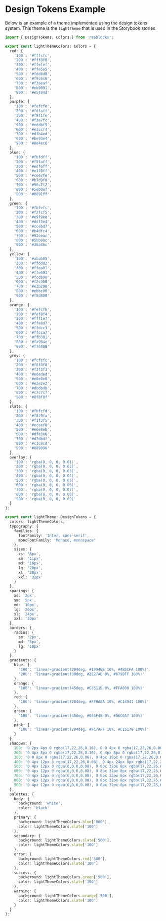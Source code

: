 
<Meta title="Docs/Design Tokens/Example" />

# Design Tokens Example
Below is an example of a theme implemented using the design
tokens system. This theme is the `lightTheme` that is
used in the Storybook stories.

```ts
import { DesignTokens, Colors } from 'reablocks';

export const lightThemeColors: Colors = {
  red: {
    '100': '#fffcfc',
    '200': '#fff8f8',
    '300': '#ffefef',
    '400': '#ffe5e5',
    '500': '#fdd8d8',
    '600': '#f9c6c6',
    '700': '#f3aeaf',
    '800': '#eb9091',
    '900': '#e5484d'
  },
  purple: {
    '100': '#fefcfe',
    '200': '#fdfaff',
    '300': '#f9f1fe',
    '400': '#f3e7fc',
    '500': '#eddbf9',
    '600': '#e3ccf4',
    '700': '#d3b4ed',
    '800': '#be93e4',
    '900': '#8e4ec6'
  },
  blue: {
    '100': '#fbfdff',
    '200': '#f5faff',
    '300': '#edf6ff',
    '400': '#e1f0ff',
    '500': '#cee7fe',
    '600': '#b7d9f8',
    '700': '#96c7f2',
    '800': '#5eb0ef',
    '900': '#0091ff'
  },
  green: {
    '100': '#fbfefc',
    '200': '#f2fcf5',
    '300': '#e9f9ee',
    '400': '#ddf3e4',
    '500': '#ccebd7',
    '600': '#b4dfc4',
    '700': '#92ceac',
    '800': '#5bb98c',
    '900': '#30a46c'
  },
  yellow: {
    '100': '#abab05',
    '200': '#ffdd02',
    '300': '#ffea01',
    '400': '#ffe601',
    '500': '#fcdb00',
    '600': '#f2c900',
    '700': '#e3b200',
    '800': '#ebbc00',
    '900': '#f5d800'
  },
  orange: {
    '100': '#fefcfb',
    '200': '#fef8f4',
    '300': '#fff1e7',
    '400': '#ffe8d7',
    '500': '#ffdcc3',
    '600': '#ffcca7',
    '700': '#ffb381',
    '800': '#fa934e',
    '900': '#f76808'
  },
  grey: {
    '100': '#fcfcfc',
    '200': '#f8f8f8',
    '300': '#f3f3f3',
    '400': '#ededed',
    '500': '#e8e8e8',
    '600': '#e2e2e2',
    '700': '#dbdbdb',
    '800': '#c7c7c7',
    '900': '#8f8f8f'
  },
  slate: {
    '100': '#fbfcfd',
    '200': '#f8f9fa',
    '300': '#f1f3f5',
    '400': '#eceef0',
    '500': '#e6e8eb',
    '600': '#dfe3e6',
    '700': '#d7dbdf',
    '800': '#c1c8cd',
    '900': '#889096'
  },
  overlay: {
    '100': 'rgba(0, 0, 0, 0.01)',
    '200': 'rgba(0, 0, 0, 0.02)',
    '300': 'rgba(0, 0, 0, 0.03)',
    '400': 'rgba(0, 0, 0, 0.04)',
    '500': 'rgba(0, 0, 0, 0.05)',
    '600': 'rgba(0, 0, 0, 0.06)',
    '700': 'rgba(0, 0, 0, 0.07)',
    '800': 'rgba(0, 0, 0, 0.08)',
    '900': 'rgba(0, 0, 0, 0.09)'
  }
};

export const lightTheme: DesignTokens = {
  colors: lightThemeColors,
  typography: {
    families: {
      fontFamily: 'Inter, sans-serif',
      monoFontFamily: 'Monaco, monospace'
    },
    sizes: {
      xs: '8px',
      sm: '11px',
      md: '16px',
      lg: '20px',
      xl: '28px',
      xxl: '32px'
    }
  },
  spacings: {
    xs: '2px',
    sm: '5px',
    md: '10px',
    lg: '20px',
    xl: '24px',
    xxl: '30px'
  },
  borders: {
    radius: {
      sm: '2px',
      md: '5px',
      lg: '10px'
    }
  },
  gradients: {
    blue: {
      '100': 'linear-gradient(204deg, #19D4EE 10%, #4B5CFA 100%)',
      '200': 'linear-gradient(30deg, #2E27AD 0%, #679BFF 100%)'
    },
    orange: {
      '100': 'linear-gradient(45deg, #C8511B 0%, #FFA800 100%)'
    },
    red: {
      '100': 'linear-gradient(204deg, #FF8A8A 10%, #C14941 100%)'
    },
    green: {
      '100': 'linear-gradient(45deg, #055F4E 0%, #56C0A7 100%)'
    },
    pink: {
      '100': 'linear-gradient(204deg, #FC7AFF 10%, #C15179 100%)'
    }
  },
  shadows: {
    100: '0 2px 4px 0 rgba(17,22,26,0.16), 0 0 4px 0 rgba(17,22,26,0.08), 0 4px 8px 0 rgba(17,22,26,0.04)',
    200: '0 4px 8px 0 rgba(17,22,26,0.16), 0 4px 8px 0 rgba(17,22,26,0.08), 0 8px 16px 0 rgba(17,22,26,0.04)',
    300: '0 0 8px 0 rgba(17,22,26,0.06), 0 4px 16px 0 rgba(17,22,26,0.08), 0 8px 12px 0 rgba(17,22,26,0.06), 0 16px 24px 0 rgba(17,22,26,0.04)',
    400: '0 4px 12px 0 rgba(17,22,26,0.06), 0 4px 24px 8px rgba(17,22,26,0.12), 0 8px 16px 0 rgba(17,22,26,0.06), 0 32px 40px 0 rgba(17,22,26,0.02)',
    500: '0 4px 12px 0 rgba(0,0,0,0.08), 0 8px 32px 8px rgba(17,22,26,0.12), 0 16px 24px 8px rgba(17,22,26,0.06), 0 64px 48px 8px rgba(17,22,26,0.06)',
    600: '0 4px 12px 0 rgba(0,0,0,0.08), 0 8px 32px 8px rgba(17,22,26,0.12), 0 16px 24px 8px rgba(17,22,26,0.06), 0 64px 48px 8px rgba(17,22,26,0.06)',
    700: '0 4px 12px 0 rgba(0,0,0,0.08), 0 8px 32px 8px rgba(17,22,26,0.12), 0 16px 24px 8px rgba(17,22,26,0.06), 0 64px 48px 8px rgba(17,22,26,0.06)',
    800: '0 4px 12px 0 rgba(0,0,0,0.08), 0 8px 32px 8px rgba(17,22,26,0.12), 0 16px 24px 8px rgba(17,22,26,0.06), 0 64px 48px 8px rgba(17,22,26,0.06)',
    900: '0 4px 12px 0 rgba(0,0,0,0.08), 0 8px 32px 8px rgba(17,22,26,0.12), 0 16px 24px 8px rgba(17,22,26,0.06), 0 64px 48px 8px rgba(17,22,26,0.06)'
  },
  palettes: {
    body: {
      background: 'white',
      color: 'black'
    },
    primary: {
      background: lightThemeColors.blue['800'],
      color: lightThemeColors.slate['100']
    },
    secondary: {
      background: lightThemeColors.slate['500'],
      color: lightThemeColors.slate['100']
    },
    error: {
      background: lightThemeColors.red['500'],
      color: lightThemeColors.slate['100']
    },
    success: {
      background: lightThemeColors.green['500'],
      color: lightThemeColors.slate['100']
    },
    warning: {
      background: lightThemeColors.orange['500'],
      color: lightThemeColors.slate['100']
    }
  }
};
```

